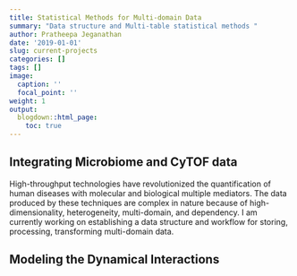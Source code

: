 ```yaml
---
title: Statistical Methods for Multi-domain Data
summary: "Data structure and Multi-table statistical methods "
author: Pratheepa Jeganathan
date: '2019-01-01'
slug: current-projects
categories: []
tags: []
image:
  caption: ''
  focal_point: ''
weight: 1
output:
  blogdown::html_page:
    toc: true
---
```


##  Integrating Microbiome and CyTOF data

High-throughput technologies have revolutionized the quantification of human diseases with molecular and biological multiple mediators. The data produced by these techniques are complex in nature because of high-dimensionality, heterogeneity, multi-domain, and dependency.
I am currently working on establishing a data structure and workflow for storing, processing, transforming multi-domain data.

##  Modeling the Dynamical Interactions 